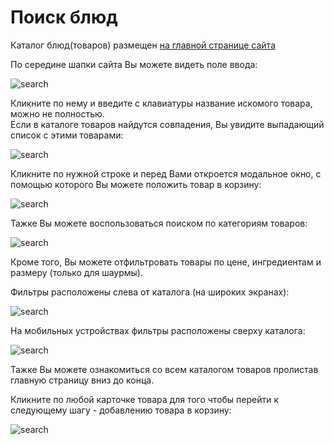 # Поиск блюд

Каталог блюд(товаров) размещен [на главной странице сайта](https://next-junkfood.vercel.app/)  

По середине шапки сайта Вы можете видеть поле ввода:

![search](/images/search.png)

Кликните по нему и введите с клавиатуры название искомого товара, можно не полностью.<br/>
Если в каталоге товаров найдутся совпадения, Вы увидите выпадающий список с этими товарами:

![search](/images/search2.png)

Кликните по нужной строке и перед Вами откроется модальное окно, с помощью которого Вы можете положить товар в корзину:

![search](/images/modal1.png)

Тажке Вы можете воспользоваться поиском по категориям товаров: 

![search](/images/category1.png)

Кроме того, Вы можете отфильтровать товары по цене, ингредиентам и размеру (только для шаурмы).

Фильтры расположены слева от каталога (на широких экранах):

![search](/images/filters1.png)

На мобильных устройствах фильтры расположены сверху каталога:    

![search](/images/filters2.png)

Тажке Вы можете ознакомиться со всем каталогом товаров пролистав главную страницу вниз до конца.

Кликните по любой карточке товара для того чтобы перейти к следующему шагу - добавлению товара в корзину:

![search](/images/card.png)

